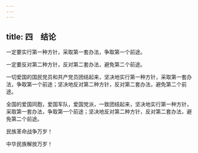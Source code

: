 ```yaml
---
---
---
```

title: 四　结论
---




一定要实行第一种方针，采取第一套办法，争取第一个前途。

一定要反对第二种方针，反对第二套办法，避免第二个前途。

一切爱国的国民党员和共产党员团结起来，坚决地实行第一种方针，采取第一套办法，争取第一个前途；坚决地反对第二种方针，反对第二套办法，避免第二个前途。

全国的爱国同胞，爱国军队，爱国党派，一致团结起来，坚决地实行第一种方针，采取第一套办法，争取第一个前途；坚决地反对第二种方针，反对第二套办法，避免第二个前途。

民族革命战争万岁！

中华民族解放万岁！